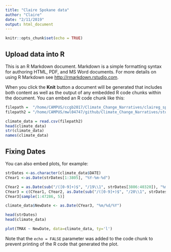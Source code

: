 ```yaml
---
title: "Claire Spokane data"
author: "Claire"
date: "2/11/2019"
output: html_document
---
```


```r
knitr::opts_chunk$set(echo = TRUE)
```

## Upload data into R

This is an R Markdown document. Markdown is a simple formatting syntax for authoring HTML, PDF, and MS Word documents. For more details on using R Markdown see <http://rmarkdown.rstudio.com>.

When you click the **Knit** button a document will be generated that includes both content as well as the output of any embedded R code chunks within the document. You can embed an R code chunk like this:

```r
filepath =  "/home/CAMPUS/ccgb2017/Climate_Change_Narratives/claireg_spokane_data.csv"
filepath2 = "/home/CAMPUS/mwl04747/github/Climate_Change_Narratives/student_folders/Generous/claireg_spokane_data.csv"

climate_data = read.csv(filepath2)
head(climate_data)
str(climate_data)
names(climate_data)
```

## Fixing Dates

You can also embed plots, for example:

```r
strDates <-as.character(climate_data$DATE)
CYear1 <-as.Date(strDates[1:3805], "%Y-%m-%d")

CYear2 = as.Date(sub("/([0-9]+)$", "/19\\1", strDates[3806:40320]), "%m/%d/%Y") # Defined for this dataset! 
CYear3 = c(CYear1, CYear2, as.Date(sub("/([0-9]+)$", "/20\\1", strDates[40321:47286]), "%m/%d/%Y"))
CYear3[sample(1:47286, 5)]

climate_data$NewDate <- as.Date(CYear3, "%m/%d/%Y")

head(strDates)
head(climate_data)

plot(TMAX ~ NewDate, data=climate_data, ty='l')
```

Note that the `echo = FALSE` parameter was added to the code chunk to prevent printing of the R code that generated the plot.
